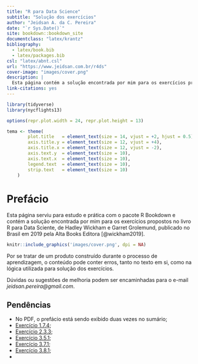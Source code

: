 ```yaml
--- 
title: "R para Data Science"
subtitle: "Solução dos exercícios"
author: "Jeidsan A. da C. Pereira"
date: "`r Sys.Date()`"
site: bookdown::bookdown_site
documentclass: "latex/krantz"
bibliography: 
  - latex/book.bib
  - latex/packages.bib
csl: "latex/abnt.csl"
url: "https://www.jeidsan.com.br/r4ds"
cover-image: "images/cover.png"
description: |
  Esta página contém a solução encontrada por mim para os exercícios propostos no livro R para Data Sciente, de Hadley Wickham e Garret Grolemund, publicado no Brasil em 2019 pela Alta Books Editora.
link-citations: yes
---
```


```r
library(tidyverse)
library(nycflights13)

options(repr.plot.width = 24, repr.plot.height = 13)

tema <- theme(
        plot.title   = element_text(size = 14, vjust = +2, hjust = 0.5),
        axis.title.y = element_text(size = 12, vjust = +4),
        axis.title.x = element_text(size = 12, vjust = -2),
        axis.text.y  = element_text(size = 10),
        axis.text.x  = element_text(size = 10),
        legend.text  = element_text(size = 10),
        strip.text   = element_text(size = 10)
    )
```

# Prefácio {-}

Esta página serviu para estudo e prática com o pacote R Bookdown e contém a solução encontrada por mim para os exercícios propostos no livro R para Data Sciente, de Hadley Wickham e Garret Grolemund, publicado no Brasil em 2019 pela Alta Books Editora [@wickham2019].

```r
knitr::include_graphics('images/cover.png', dpi = NA)
```

Por se tratar de um produto construído durante o processo de aprendizagem, o conteúdo pode conter erros, tanto no texto em si, como na lógica utilizada para solução dos exercícios.

Dúvidas ou sugestões de melhoria podem ser encaminhadas para o e-mail *jeidsan.pereira@gmail.com*.

## Pendências {-}

- No PDF, o prefácio está sendo exibido duas vezes no sumário;
- [Exercício 1.7.4](#exr1-7-4);
- [Exercício 2.3.3](#exr2-3-3);
- [Exercício 3.5.1](#exr3-5-1);
- [Exercício 3.7.1](#exr3-7-1);
- [Exercício 3.8.1](#exr3-8-1);
- 
